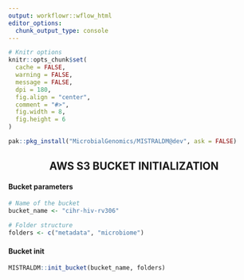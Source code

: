 ```yaml
---
output: workflowr::wflow_html
editor_options:
  chunk_output_type: console
---
```


```r
# Knitr options
knitr::opts_chunk$set(
  cache = FALSE, 
  warning = FALSE, 
  message = FALSE, 
  dpi = 180, 
  fig.align = "center", 
  comment = "#>",
  fig.width = 8, 
  fig.height = 6
)

pak::pkg_install("MicrobialGenomics/MISTRALDM@dev", ask = FALSE)
```

<center> <h2> AWS S3 BUCKET INITIALIZATION </h2> </center>

#### Bucket parameters

```r
# Name of the bucket
bucket_name <- "cihr-hiv-rv306"

# Folder structure
folders <- c("metadata", "microbiome")
```

#### Bucket init

```r
MISTRALDM::init_bucket(bucket_name, folders)
```
